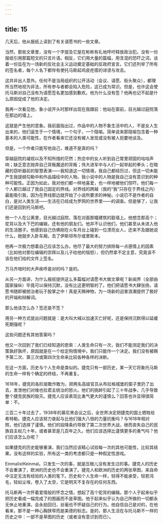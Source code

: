 ```yaml
---
---
---
```

title: 15
---



几天后，他从报纸上读到了有关请愿书的一些文章。

当然，那些文章里，没有一个字提及它是在彬彬有礼地呼吁释放政治犯。没有一份报纸引用那篇短文的只言片语。相反，它们用大量的篇幅，用含混的恐吓之词，谈着一份旨在为一场新的反社会主义运动奠定基础的反政府宣言。它们还列举了所有的签名者，每个人名下都伴有使托马斯起鸡皮疙瘩的诽谤与攻击。

这并非出人意外。任何不是当局组织的公开活动（会议、请愿、街头聚众），都理所当然地视为非法，所有参与者都会陷入危险，这已成为常识。但是，也许这会使托马斯对自己没有为请愿签名更加感到歉疚。他为什么没有签？他再也记不起是什么原因促成了他的决定。

我再一次看见他，象小说开头时那样出现在我跟前：他站在窗前，目光越过庭院落在那边的墙上。

这就是产生他的意象。我前面指出过，作品中的人物不象生活中的人，不是女人生出来的，他们诞生于一个情境，一个句子，一个隐喻。简单说来那隐喻包含着一种基本的人类可能性，在作者看来它还没有被人发现或没有被人扼要地谈及。

但是，一个作者只能写他自己，难道不是真的吗？

穿越庭院的凝视以及不知所措的茫然；热恋中的女人听到自己胃里顽固的咕咕声响；缺乏意志抛弃自己背叛魔途的背叛；伟大进军中与人们一起举起的拳头；在暗藏的窃听器前的智慧表演——我知道这一切情境，我自己都经历过，但这一切未能产生我提纲勾勒中和作品描绘中的人物。我小说中的人物是我自己没有意识到的种种可能性。正因为如此，我对他们都一样地喜爱，也一样地被他们惊吓。他们每一个人都已越过了我自己固定的界线。对界线的跨越（我的“我”只存在于界线之内）最能吸引我，因为在界线那边就开始了小说所要求的神秘。小说已不是作者的自白，是对人类生活——生活在已经成为罗网的世界里——的调查。但是够了，让我们还是回到托马斯吧。

他一个人在公离里，目光越过庭院，落在对面那幢建筑的脏墙上。他想念那高个；驼背以及大下巴的编辑，还有他的朋友们。他并不认识他们，他们甚至从未进入他的生活圈子。他感到自己仿佛刚在火车月台上碰到一位漂亮女人，还来不及跟她说什么，她就步入卧车厢，去了伊斯坦布尔或里斯本。

他再一次极力想着自己应该怎么办。他尽了最大的努力排除每一点感情上的因素（比如他对那位编辑的崇拜以及儿子给他的恼怒），但仍然拿不定主意，究竟该不该在他们给的文件上签名。

万马齐喑时的大声疾呼是对的吗？是的。

从另一方面讲，为什么报纸提供这么多篇幅对请愿书大做文章呢？新闻界（全部由国家操纵）毕竟可以保持沉默，没有比这更明智的了。他们把请愿书大肆张扬，请愿书随即被统治者玩于股掌之中！真是天赐神物，为一场新的迫害浪潮提供了极好的开端和辩解词。

那么他该怎么办？签还是不签？

用另一种方式提出问题就是：是大叫大喊以加速灭亡好呢，还是保持沉默得以延缓死期强呢？

这些问题还有其他答案吗？

他又一次回到了我们已经知道的思索：人类生命只有一次，我们不能测定我们的决策孰好孰坏，原因就是在一个给定购情境中，我们只能作一个决定。我们没有被赐予第二次、第三次或第四次生命来比较各种各样的决断。

在这一方面，历史与个人生命是类似的。捷克只有一部历史，某一天它将象托马斯的生命一样有个确定的终结，不再重复。

1618年，捷克的各阶层敢作敢为，把两名高级官员从布拉格城堡的窗子里扔了出去，发泄他们对维也拉君主统治的怒火。他们的挑衅引起了三十年战争，几乎导致整个捷克民族的毁灭。捷克人应该表现比勇气更大的谨慎么？回答也许显得很简单：不。

三百二十年过去了，1938年的慕尼黑会议之后，全世界决定把捷克的国土牺牲给希特勒。捷克人应该努力奋起与比他们强大八倍的力量抗衡吗？与1618年相对照，他们选择了谨慎。他们的投降条约导致了第二次世界大战，继而丧失自己的民族自主权几十年，或者甚至是几百年之久。他们应该选择比谨慎更多的勇气吗？他们应该怎么办呢？

如果捷克的历史能够重演，我们当然应该精心试验每一次的其他可能性，比较其结果。没有这样的实验，所有这一类的考虑都只是一种假定性游戏。

EinmalistKeinmal。只发生一次的事，就是压根儿没有发生过的事。捷克人的历史不会重演了，欧洲的历史也不会重演了。捷克人和欧洲的历史的两张草图，来自命中注定无法有经验的人类的笔下。历史和个人生命一样，轻得不能承受，轻若鸿毛，轻如尘埃，卷入了太空，它是明天不复存在的任何东西。

托马斯再一次怀着爱情般的怀念之情，想起了高个驼背的编辑。那个人于起来似乎把历史看成一幅完成了的图画而不是草图。他于起来似乎认为自己所做的一切都永无休止地重演，会永劫回归，丝毫也不怀疑自己的行为。他自信自己是对的，在他看来，那不是一种心胸狭窄而是美德的标志。是的，那人生活在与托马斯不一样的历史之中：一部不是草图的历史（或者没有意识到而已）。